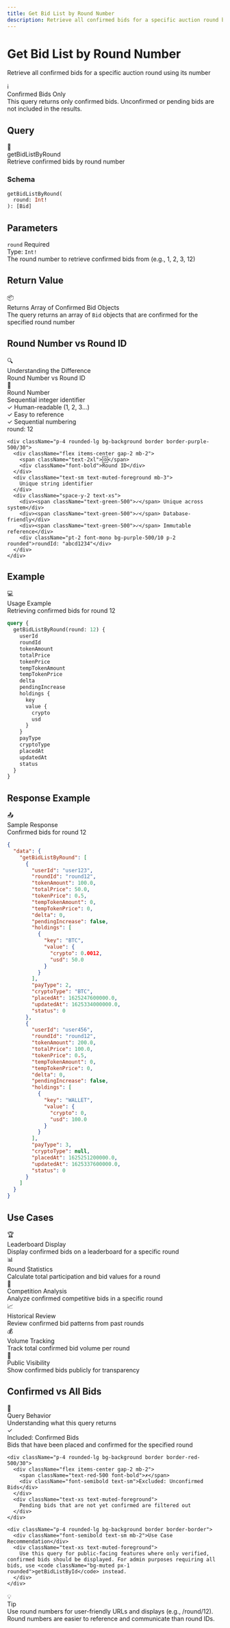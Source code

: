 ```yaml
---
title: Get Bid List by Round Number
description: Retrieve all confirmed bids for a specific auction round by round number
---
```



<div className="relative overflow-hidden rounded-2xl bg-gradient-to-br from-amber-500/10 via-yellow-500/5 to-background p-8 border border-amber-500/20 mb-8">
  <div className="relative z-10">
    <h1 className="text-4xl md:text-5xl font-bold mb-4">
      Get Bid List by Round Number
    </h1>
    <p className="text-xl text-muted-foreground mb-6">
      Retrieve all confirmed bids for a specific auction round using its number
    </p>
  </div>
  <div className="absolute top-0 right-0 w-64 h-64 bg-amber-500/5 rounded-full blur-3xl"></div>
  <div className="absolute bottom-0 left-0 w-64 h-64 bg-yellow-500/5 rounded-full blur-3xl"></div>
</div>

<div className="p-5 rounded-lg border border-blue-500/30 bg-blue-500/10 my-6">
  <div className="flex items-center gap-2 mb-2">
    <span className="text-lg">ℹ️</span>
    <div className="font-bold">Confirmed Bids Only</div>
  </div>
  <div className="text-sm text-muted-foreground">
    This query returns only confirmed bids. Unconfirmed or pending bids are not included in the results.
  </div>
</div>

## Query

<div className="rounded-xl border border-amber-500/30 bg-gradient-to-br from-amber-500/10 to-amber-500/5 p-6 my-6">
  <div className="flex items-center gap-3 mb-4">
    <span className="text-2xl">🔢</span>
    <div>
      <div className="font-bold text-lg">getBidListByRound</div>
      <div className="text-sm text-muted-foreground">Retrieve confirmed bids by round number</div>
    </div>
  </div>

  ### Schema

  ```graphql
  getBidListByRound(
    round: Int!
  ): [Bid]
  ```
</div>

## Parameters

<div className="space-y-4 my-6">
  <div className="p-5 rounded-lg border border-border bg-muted/30">
    <div className="flex items-center gap-2 mb-2">
      <code className="bg-blue-500/20 text-blue-500 px-2 py-0.5 rounded font-mono text-sm">round</code>
      <span className="text-xs bg-red-500/20 text-red-500 px-2 py-0.5 rounded font-semibold">Required</span>
    </div>
    <div className="text-sm">
      <div className="font-semibold mb-1">Type: <code className="bg-muted px-1 rounded">Int!</code></div>
      <div className="text-muted-foreground">The round number to retrieve confirmed bids from (e.g., 1, 2, 3, 12)</div>
    </div>
  </div>
</div>

## Return Value

<div className="p-5 rounded-lg border border-green-500/30 bg-green-500/10 my-6">
  <div className="flex items-center gap-2 mb-2">
    <span className="text-lg">📦</span>
    <div className="font-bold">Returns Array of Confirmed Bid Objects</div>
  </div>
  <div className="text-sm text-muted-foreground">
    The query returns an array of <code className="bg-muted px-1 rounded">Bid</code> objects that are confirmed for the specified round number
  </div>
</div>

## Round Number vs Round ID

<div className="rounded-xl border border-purple-500/30 bg-gradient-to-br from-purple-500/10 to-purple-500/5 p-6 my-6">
  <div className="flex items-center gap-3 mb-4">
    <span className="text-2xl">🔍</span>
    <div>
      <div className="font-bold text-lg">Understanding the Difference</div>
      <div className="text-sm text-muted-foreground">Round Number vs Round ID</div>
    </div>
  </div>

  <div className="grid grid-cols-1 md:grid-cols-2 gap-4">
    <div className="p-4 rounded-lg bg-background border border-blue-500/30">
      <div className="flex items-center gap-2 mb-2">
        <span className="text-2xl">🔢</span>
        <div className="font-bold">Round Number</div>
      </div>
      <div className="text-sm text-muted-foreground mb-3">
        Sequential integer identifier
      </div>
      <div className="space-y-2 text-xs">
        <div><span className="text-green-500">✓</span> Human-readable (1, 2, 3...)</div>
        <div><span className="text-green-500">✓</span> Easy to reference</div>
        <div><span className="text-green-500">✓</span> Sequential numbering</div>
        <div className="pt-2 font-mono bg-blue-500/10 p-2 rounded">round: 12</div>
      </div>
    </div>

    <div className="p-4 rounded-lg bg-background border border-purple-500/30">
      <div className="flex items-center gap-2 mb-2">
        <span className="text-2xl">🆔</span>
        <div className="font-bold">Round ID</div>
      </div>
      <div className="text-sm text-muted-foreground mb-3">
        Unique string identifier
      </div>
      <div className="space-y-2 text-xs">
        <div><span className="text-green-500">✓</span> Unique across system</div>
        <div><span className="text-green-500">✓</span> Database-friendly</div>
        <div><span className="text-green-500">✓</span> Immutable reference</div>
        <div className="pt-2 font-mono bg-purple-500/10 p-2 rounded">roundId: "abcd1234"</div>
      </div>
    </div>
  </div>
</div>

## Example

<div className="rounded-xl border border-indigo-500/30 bg-gradient-to-br from-indigo-500/10 to-indigo-500/5 p-6 my-6">
  <div className="flex items-center gap-3 mb-4">
    <span className="text-2xl">💻</span>
    <div>
      <div className="font-bold">Usage Example</div>
      <div className="text-xs text-muted-foreground">Retrieving confirmed bids for round 12</div>
    </div>
  </div>

  ```graphql
  query {
    getBidListByRound(round: 12) {
      userId
      roundId
      tokenAmount
      totalPrice
      tokenPrice
      tempTokenAmount
      tempTokenPrice
      delta
      pendingIncrease
      holdings {
        key
        value {
          crypto
          usd
        }
      }
      payType
      cryptoType
      placedAt
      updatedAt
      status
    }
  }
  ```
</div>

## Response Example

<div className="rounded-xl border border-green-500/30 bg-gradient-to-br from-green-500/10 to-green-500/5 p-6 my-6">
  <div className="flex items-center gap-3 mb-4">
    <span className="text-2xl">📤</span>
    <div>
      <div className="font-bold">Sample Response</div>
      <div className="text-xs text-muted-foreground">Confirmed bids for round 12</div>
    </div>
  </div>

  ```json
  {
    "data": {
      "getBidListByRound": [
        {
          "userId": "user123",
          "roundId": "round12",
          "tokenAmount": 100.0,
          "totalPrice": 50.0,
          "tokenPrice": 0.5,
          "tempTokenAmount": 0,
          "tempTokenPrice": 0,
          "delta": 0,
          "pendingIncrease": false,
          "holdings": [
            {
              "key": "BTC",
              "value": {
                "crypto": 0.0012,
                "usd": 50.0
              }
            }
          ],
          "payType": 2,
          "cryptoType": "BTC",
          "placedAt": 1625247600000.0,
          "updatedAt": 1625334000000.0,
          "status": 0
        },
        {
          "userId": "user456",
          "roundId": "round12",
          "tokenAmount": 200.0,
          "totalPrice": 100.0,
          "tokenPrice": 0.5,
          "tempTokenAmount": 0,
          "tempTokenPrice": 0,
          "delta": 0,
          "pendingIncrease": false,
          "holdings": [
            {
              "key": "WALLET",
              "value": {
                "crypto": 0,
                "usd": 100.0
              }
            }
          ],
          "payType": 3,
          "cryptoType": null,
          "placedAt": 1625251200000.0,
          "updatedAt": 1625337600000.0,
          "status": 0
        }
      ]
    }
  }
  ```
</div>

## Use Cases

<div className="grid grid-cols-1 md:grid-cols-2 gap-4 my-6">
  <div className="p-5 rounded-lg border border-border bg-muted/50">
    <div className="text-xl mb-2">🏆</div>
    <div className="font-bold mb-2">Leaderboard Display</div>
    <div className="text-sm text-muted-foreground">
      Display confirmed bids on a leaderboard for a specific round
    </div>
  </div>

  <div className="p-5 rounded-lg border border-border bg-muted/50">
    <div className="text-xl mb-2">📊</div>
    <div className="font-bold mb-2">Round Statistics</div>
    <div className="text-sm text-muted-foreground">
      Calculate total participation and bid values for a round
    </div>
  </div>

  <div className="p-5 rounded-lg border border-border bg-muted/50">
    <div className="text-xl mb-2">🎯</div>
    <div className="font-bold mb-2">Competition Analysis</div>
    <div className="text-sm text-muted-foreground">
      Analyze confirmed competitive bids in a specific round
    </div>
  </div>

  <div className="p-5 rounded-lg border border-border bg-muted/50">
    <div className="text-xl mb-2">📈</div>
    <div className="font-bold mb-2">Historical Review</div>
    <div className="text-sm text-muted-foreground">
      Review confirmed bid patterns from past rounds
    </div>
  </div>

  <div className="p-5 rounded-lg border border-border bg-muted/50">
    <div className="text-xl mb-2">💰</div>
    <div className="font-bold mb-2">Volume Tracking</div>
    <div className="text-sm text-muted-foreground">
      Track total confirmed bid volume per round
    </div>
  </div>

  <div className="p-5 rounded-lg border border-border bg-muted/50">
    <div className="text-xl mb-2">🔔</div>
    <div className="font-bold mb-2">Public Visibility</div>
    <div className="text-sm text-muted-foreground">
      Show confirmed bids publicly for transparency
    </div>
  </div>
</div>

## Confirmed vs All Bids

<div className="rounded-xl border border-cyan-500/30 bg-gradient-to-br from-cyan-500/10 to-cyan-500/5 p-6 my-6">
  <div className="flex items-center gap-3 mb-4">
    <span className="text-2xl">🔄</span>
    <div>
      <div className="font-bold text-lg">Query Behavior</div>
      <div className="text-sm text-muted-foreground">Understanding what this query returns</div>
    </div>
  </div>

  <div className="space-y-3">
    <div className="p-4 rounded-lg bg-background border border-green-500/30">
      <div className="flex items-center gap-2 mb-2">
        <span className="text-green-500 font-bold">✓</span>
        <div className="font-semibold text-sm">Included: Confirmed Bids</div>
      </div>
      <div className="text-xs text-muted-foreground">
        Bids that have been placed and confirmed for the specified round
      </div>
    </div>

    <div className="p-4 rounded-lg bg-background border border-red-500/30">
      <div className="flex items-center gap-2 mb-2">
        <span className="text-red-500 font-bold">✗</span>
        <div className="font-semibold text-sm">Excluded: Unconfirmed Bids</div>
      </div>
      <div className="text-xs text-muted-foreground">
        Pending bids that are not yet confirmed are filtered out
      </div>
    </div>

    <div className="p-4 rounded-lg bg-background border border-border">
      <div className="font-semibold text-sm mb-2">Use Case Recommendation</div>
      <div className="text-xs text-muted-foreground">
        Use this query for public-facing features where only verified, confirmed bids should be displayed. For admin purposes requiring all bids, use <code className="bg-muted px-1 rounded">getBidListById</code> instead.
      </div>
    </div>
  </div>
</div>

<div className="mt-8 p-6 rounded-xl border border-amber-500/30 bg-gradient-to-r from-amber-500/10 to-yellow-500/10">
  <div className="flex items-center gap-3">
    <span className="text-2xl">💡</span>
    <div>
      <div className="font-bold">Tip</div>
      <div className="text-sm text-muted-foreground">Use round numbers for user-friendly URLs and displays (e.g., /round/12). Round numbers are easier to reference and communicate than round IDs.</div>
    </div>
  </div>
</div>
